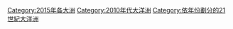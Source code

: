{{Commons category|2015 in Oceania}}
{{year by category
|m=2
|c=0
|d=1
|y=5
|cat=大洋洲
|sortkey=大洋洲
|subcat=2015年各大洲
}}

[[Category:2015年各大洲|Category:2015年各大洲]]
[[Category:2010年代大洋洲|Category:2010年代大洋洲]]
[[Category:依年份劃分的21世紀大洋洲|Category:依年份劃分的21世紀大洋洲]]
